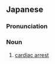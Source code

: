 ==Japanese==
{{wikipedia|lang=ja}}
{{ja-kanjitab|しん|てい|し|yomi=o}}

===Pronunciation===
{{ja-pron|しんていし|y=o}}

===Noun===
{{ja-noun|しんていし}}

# [[cardiac arrest]]